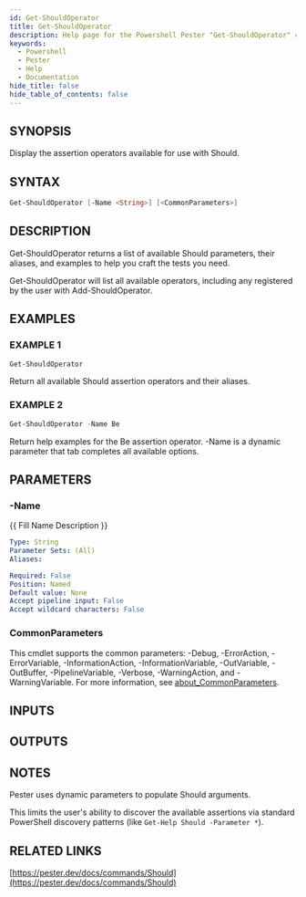 ```yaml
---
id: Get-ShouldOperator
title: Get-ShouldOperator
description: Help page for the Powershell Pester "Get-ShouldOperator" command
keywords:
  - Powershell
  - Pester
  - Help
  - Documentation
hide_title: false
hide_table_of_contents: false
---
```


## SYNOPSIS

Display the assertion operators available for use with Should.

## SYNTAX

```powershell
Get-ShouldOperator [-Name <String>] [<CommonParameters>]
```

## DESCRIPTION

Get-ShouldOperator returns a list of available Should parameters,
their aliases, and examples to help you craft the tests you need.

Get-ShouldOperator will list all available operators,
including any registered by the user with Add-ShouldOperator.

## EXAMPLES

### EXAMPLE 1

```powershell
Get-ShouldOperator
```

Return all available Should assertion operators and their aliases.

### EXAMPLE 2

```powershell
Get-ShouldOperator -Name Be
```

Return help examples for the Be assertion operator.
-Name is a dynamic parameter that tab completes all available options.

## PARAMETERS

### -Name

{{ Fill Name Description }}

```yaml
Type: String
Parameter Sets: (All)
Aliases:

Required: False
Position: Named
Default value: None
Accept pipeline input: False
Accept wildcard characters: False
```

### CommonParameters

This cmdlet supports the common parameters: -Debug, -ErrorAction, -ErrorVariable, -InformationAction, -InformationVariable, -OutVariable, -OutBuffer, -PipelineVariable, -Verbose, -WarningAction, and -WarningVariable. For more information, see [about_CommonParameters](http://go.microsoft.com/fwlink/?LinkID=113216).

## INPUTS

## OUTPUTS

## NOTES

Pester uses dynamic parameters to populate Should arguments.

This limits the user's ability to discover the available assertions via
standard PowerShell discovery patterns (like `Get-Help Should -Parameter *`).

## RELATED LINKS

[https://pester.dev/docs/commands/Should](https://pester.dev/docs/commands/Should)
